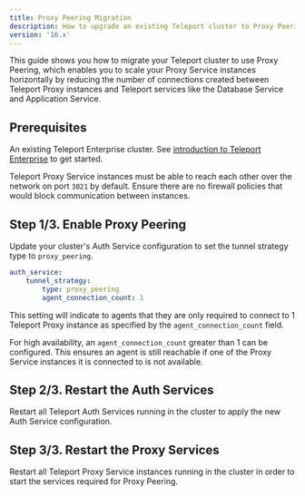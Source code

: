 ```yaml
---
title: Proxy Peering Migration
description: How to upgrade an existing Teleport cluster to Proxy Peering mode.
version: '16.x'
---
```


This guide shows you how to migrate your Teleport
cluster to use Proxy Peering, which enables you to scale
your Proxy Service instances horizontally by reducing the
number of connections created between Teleport Proxy instances
and Teleport services like the Database Service and Application Service.

## Prerequisites

An existing Teleport Enterprise cluster. See [introduction to Teleport Enterprise](/docs/ver/16.x/choose-an-edition/teleport-enterprise/introduction) to get started.

Teleport Proxy Service instances must be able to reach each other over the network on port
`3021` by default. Ensure there are no firewall policies that would block communication
between instances.

## Step 1/3. Enable Proxy Peering

Update your cluster's Auth Service configuration to set the tunnel strategy type
to `proxy_peering`.

```yaml
auth_service:
    tunnel_strategy:
        type: proxy_peering
        agent_connection_count: 1
```

This setting will indicate to agents that they are only required to connect to 1
Teleport Proxy instance as specified by the `agent_connection_count` field.

For high availability, an `agent_connection_count` greater than 1 can be configured.
This ensures an agent is still reachable if one of the Proxy Service instances it is connected to is not available.

## Step 2/3. Restart the Auth Services

Restart all Teleport Auth Services running in the cluster to apply the new Auth Service
configuration.

## Step 3/3. Restart the Proxy Services

Restart all Teleport Proxy Service instances running in the cluster in order to
start the services required for Proxy Peering.
